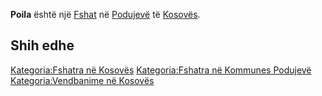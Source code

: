 {{Fshat në Kosovës
 | Emri                = Poila
| sqi_V_name = Pailla
| sqi_V_FULL_NAME_RO = Pailla
| sqi_V_FULL_NAME_ND_RO = Pailla
| sqi_V_SORT_NAME_RG = PAILLA
| sqi_V_FULL_NAME_RG = Pailla
| sqi_V_FULL_NAME_ND_RG = Pailla
| srp_N_name = Poila
| srp_N_FULL_NAME_RO = Poila
| srp_N_FULL_NAME_ND_RO = Poila
| srp_N_SORT_NAME_RG = POILA
| srp_N_FULL_NAME_RG = Poila
| srp_N_FULL_NAME_ND_RG = Poila

 | Emri (Rasa dhanore) = 
 | Figura              = 
 | Shteti              = Kosovo
 | Komuna              = Podujevë
 | Kodi postar         = 
 | Sipërfaqja          = 

 | Popullsia           = 

 | Regj. i popullsisë  = 
 | Dend. e popullsisë  = 
 | Faqja zyrtare       = 
 <!--- Koordinatat ----> 
 | Gjerësia            = 43.031667
 | Gjatësia            = 21.112778
 | Lartësia            = 
}}
'''Poila''' është një [[Fshat]] në [[Podujevë]] të [[Kosovës]].

<!-- == Gjeografia == -->
<!-- == Historia == -->
<!-- == Demografia == -->
== Shih edhe ==
{{Komuna Podujevë}}
{{Kosovo-Administrata-Cung}}

[[Kategoria:Fshatra në Kosovës]]
[[Kategoria:Fshatra në Kommunes Podujevë]]
[[Kategoria:Vendbanime në Kosovës]]